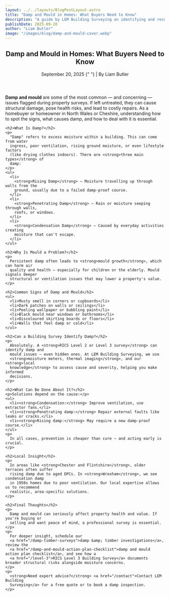 ```yaml
---
layout: ../../layouts/BlogPostLayout.astro
title: "Damp and Mould in Homes: What Buyers Need to Know"
description: "A guide by LEM Building Surveying on identifying and resolving damp and mould issues in properties across North Wales and Cheshire."
publishDate: 2025-09-20
author: "Liam Butler"
image: "/images/blog/damp-and-mould-cover.webp"
---
```


<article itemscope itemtype="https://schema.org/Article">
  <header>
    <h1 itemprop="headline">Damp and Mould in Homes: What Buyers Need to Know</h1>
    <p>
      <time datetime="2025-09-20" itemprop="datePublished">September 20, 2025</time>
      {" "} | By <span itemprop="author">Liam Butler</span>
    </p>
  </header>

  <section itemprop="articleBody">
    <p>
      <strong>Damp and mould</strong> are some of the most common — and concerning —
      issues flagged during property surveys. If left untreated, they can cause
      structural damage, pose health risks, and lead to costly repairs. As a
      homebuyer or homeowner in North Wales or Cheshire, understanding how to spot the
      signs, what causes damp, and how to deal with it is essential.
    </p>

    <h2>What Is Damp?</h2>
    <p>
      "Damp" refers to excess moisture within a building. This can come from water
      ingress, poor ventilation, rising ground moisture, or even lifestyle factors
      (like drying clothes indoors). There are <strong>three main types</strong> of
      damp:
    </p>
    <ul>
      <li>
        <strong>Rising Damp</strong> – Moisture travelling up through walls from the
        ground, usually due to a failed damp-proof course.
      </li>
      <li>
        <strong>Penetrating Damp</strong> – Rain or moisture seeping through walls,
        roofs, or windows.
      </li>
      <li>
        <strong>Condensation Damp</strong> – Caused by everyday activities creating
        moisture that can't escape.
      </li>
    </ul>

    <h2>Why Is Mould a Problem?</h2>
    <p>
      Persistent damp often leads to <strong>mould growth</strong>, which can harm air
      quality and health — especially for children or the elderly. Mould signals deeper
      structural or ventilation issues that may lower a property's value.
    </p>

    <h2>Common Signs of Damp and Mould</h2>
    <ul>
      <li>Musty smell in corners or cupboards</li>
      <li>Dark patches on walls or ceilings</li>
      <li>Peeling wallpaper or bubbling paint</li>
      <li>Black mould near windows or bathrooms</li>
      <li>Discoloured skirting boards or floors</li>
      <li>Walls that feel damp or cold</li>
    </ul>

    <h2>Can a Building Survey Identify Damp?</h2>
    <p>
      Absolutely. A <strong>RICS Level 2 or Level 3 survey</strong> can identify damp and
      mould issues — even hidden ones. At LEM Building Surveying, we use
      <strong>moisture meters, thermal imaging</strong>, and our <strong>local
      knowledge</strong> to assess cause and severity, helping you make informed
      decisions.
    </p>

    <h2>What Can Be Done About It?</h2>
    <p>Solutions depend on the cause:</p>
    <ul>
      <li><strong>Condensation:</strong> Improve ventilation, use extractor fans.</li>
      <li><strong>Penetrating damp:</strong> Repair external faults like leaks or cracks.</li>
      <li><strong>Rising damp:</strong> May require a new damp-proof course.</li>
    </ul>
    <p>
      In all cases, prevention is cheaper than cure — and acting early is crucial.
    </p>

    <h2>Local Insight</h2>
    <p>
      In areas like <strong>Chester and Flintshire</strong>, older terraces often suffer
      rising damp due to aged DPCs. In <strong>Wrexham</strong>, we see condensation damp
      in 1950s homes due to poor ventilation. Our local expertise allows us to recommend
      realistic, area-specific solutions.
    </p>

    <h2>Final Thoughts</h2>
    <p>
      Damp and mould can seriously affect property health and value. If you're buying or
      selling and want peace of mind, a professional survey is essential.
    </p>
    <p>
      For deeper insight, schedule our
      <a href="/damp-timber-surveys">damp &amp; timber investigations</a>, review the
      <a href="/damp-and-mould-action-plan-checklist">damp and mould action plan checklist</a>, and see how a
      <a href="/level-3">RICS Level 3 Building Survey</a> documents broader structural risks alongside moisture concerns.
    </p>
    <p>
      <strong>Need expert advice?</strong> <a href="/contact">Contact LEM Building
      Surveying</a> for a free quote or to book a damp inspection.
    </p>
  </section>

  <script type="application/ld+json">
    {JSON.stringify({
      "@context": "https://schema.org",
      "@type": "BlogPosting",
      mainEntityOfPage: {
        "@type": "WebPage",
        "@id": "https://lembuildingsurveying.co.uk/blog/damp-and-mould",
      },
      headline: "Damp and Mould in Homes: What Buyers Need to Know",
      description:
        "A guide by LEM Building Surveying on identifying and resolving damp and mould issues in properties across North Wales and Cheshire.",
      image:
        "https://lembuildingsurveying.co.uk/images/blog/damp-and-mould-cover.webp",
      author: {
        "@type": "Person",
        name: "Liam Butler",
        url: "https://lembuildingsurveying.co.uk/about",
        jobTitle: "Building Surveyor",
        affiliation: {
          "@type": "Organization",
          name: "LEM Building Surveying Ltd",
        },
      },
      publisher: {
        "@type": "Organization",
        name: "LEM Building Surveying Ltd",
        logo: {
          "@type": "ImageObject",
          url: "https://lembuildingsurveying.co.uk/images/logo.webp",
        },
      },
      datePublished: "2025-09-20",
      dateModified: "2025-09-20",
    })}
  </script>
</article>
